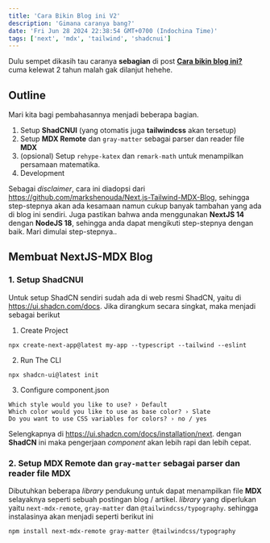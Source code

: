 ```yaml
---
title: 'Cara Bikin Blog ini V2'
description: 'Gimana caranya bang?'
date: 'Fri Jun 28 2024 22:38:54 GMT+0700 (Indochina Time)'
tags: ['next', 'mdx', 'tailwind', 'shadcnui']
---
```


Dulu sempet dikasih tau caranya **sebagian** di post [**Cara bikin blog ini?**](/post/20220722_1_gimana-caranya-ini) cuma kelewat 2 tahun malah gak dilanjut hehehe.

## Outline

Mari kita bagi pembahasannya menjadi beberapa bagian. 
1. Setup **ShadCNUI** (yang otomatis juga **tailwindcss** akan tersetup) 
2. Setup **MDX Remote** dan ``gray-matter`` sebagai parser dan reader file **MDX**
3. (opsional) Setup ``rehype-katex`` dan ``remark-math`` untuk menampilkan persamaan matematika.
4. Development

Sebagai *disclaimer*, cara ini diadopsi dari https://github.com/markshenouda/Next.js-Tailwind-MDX-Blog, sehingga step-stepnya akan ada kesamaan namun cukup banyak tambahan yang ada di blog ini sendiri. Juga pastikan bahwa anda menggunakan **NextJS 14** dengan **NodeJS 18**, sehingga anda dapat mengikuti step-stepnya dengan baik.
Mari dimulai step-stepnya..

## Membuat NextJS-MDX Blog
### 1. Setup ShadCNUI
Untuk setup ShadCN sendiri sudah ada di web resmi ShadCN, yaitu di https://ui.shadcn.com/docs. Jika dirangkum secara singkat, maka menjadi sebagai berikut
1. Create Project
```npm
npx create-next-app@latest my-app --typescript --tailwind --eslint
```
2. Run The CLI
```npm
npx shadcn-ui@latest init
```
3. Configure component.json
```npm
Which style would you like to use? › Default
Which color would you like to use as base color? › Slate
Do you want to use CSS variables for colors? › no / yes
```

Selengkapnya di https://ui.shadcn.com/docs/installation/next. dengan **ShadCN** ini maka pengerjaan *component* akan lebih rapi dan lebih cepat.

### 2. Setup **MDX Remote** dan `gray-matter` sebagai parser dan reader file **MDX**
Dibutuhkan beberapa *library* pendukung untuk dapat menampilkan file **MDX** selayaknya seperti sebuah postingan blog / artikel. *library* yang diperlukan yaitu ``next-mdx-remote``, ``gray-matter`` dan ``@tailwindcss/typography``. sehingga instalasinya akan menjadi seperti berikut ini
```npm
npm install next-mdx-remote gray-matter @tailwindcss/typography
```
